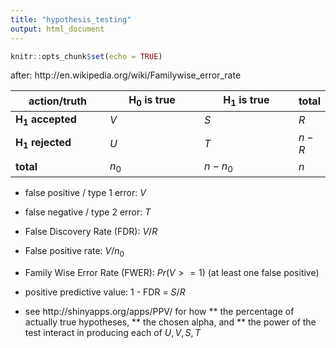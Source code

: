 ```yaml
---
title: "hypothesis_testing"
output: html_document
---
```


```r
knitr::opts_chunk$set(echo = TRUE)
```

after: http://en.wikipedia.org/wiki/Familywise_error_rate

action/truth                | $\mathbf{H_0}$ is true   | $\mathbf{H_1}$ is true   | total
-------------               | -------------            | -------------            | ---
__$\mathbf{H_1}$ accepted__ | $V$                      | $S$                      | $R$
__$\mathbf{H_1}$ rejected__ | $U$                      | $T$                      | $n - R$
__total__                   | $n_0$                    | $n - n_0$                | $n$

* false positive / type 1 error: $V$
* false negative / type 2 error: $T$
* False Discovery Rate (FDR): $V/R$
* False positive rate: $V/n_0$
* Family Wise Error Rate (FWER): $Pr(V >= 1)$ (at least one false positive)

* positive predictive value: 1 - FDR = $S/R$

* see http://shinyapps.org/apps/PPV/ for how 
** the percentage of actually true hypotheses, 
** the chosen alpha, and
** the power of the test
interact in producing each of $U,V,S,T$

